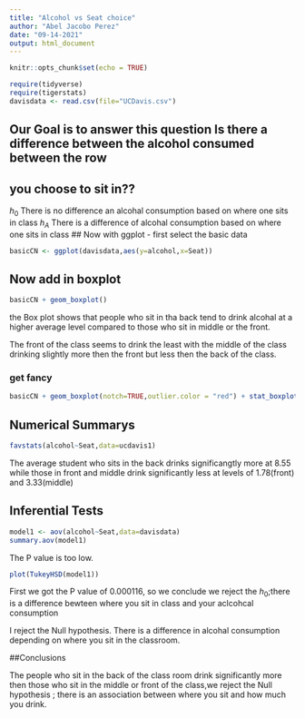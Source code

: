 ```yaml
---
title: "Alcohol vs Seat choice"
author: "Abel Jacobo Perez"
date: "09-14-2021"
output: html_document
---
```


```r
knitr::opts_chunk$set(echo = TRUE)
```

```r
require(tidyverse)
require(tigerstats)
davisdata <- read.csv(file="UCDavis.csv")
```
## Our Goal is to answer this question Is there a difference between the alcohol consumed between the row
## you choose to sit in??
$h_0$ There is no difference an alcohal consumption  based on where one sits in class
$h_A$ There is a difference of alcohal consumption based on where one sits in class
## Now with ggplot - first select the basic data

```r
basicCN <- ggplot(davisdata,aes(y=alcohol,x=Seat))
```
## Now add in boxplot

```r
basicCN + geom_boxplot()
```
  
  the Box plot shows that people who sit in tha back tend to drink alcohal at a higher average level compared to those who sit in middle or the front.
  
  The front of the class seems to drink the least with the middle of the class drinking slightly more then the front but less then the back of the class.
  
### get fancy  

```r
basicCN + geom_boxplot(notch=TRUE,outlier.color = "red") + stat_boxplot(geom ='errorbar') + labs(title="Fancy notch boxplot \n with 2 lines")
```

## Numerical Summarys

```r
favstats(alcohol~Seat,data=ucdavis1)
```

The average student who sits in the back drinks significangtly more at 8.55 while those in front and middle drink significantly less at levels of 1.78(front) and 3.33(middle)

## Inferential Tests
```r
model1 <- aov(alcohol~Seat,data=davisdata)
summary.aov(model1)
```
The P value is too low.


```r
plot(TukeyHSD(model1))
```

First we got the P value of 0.000116, so we conclude we reject the $h_0$;there is a difference bewteen where you sit in class and your aclcohcal consumption


 I reject the Null hypothesis. There is a difference in alcohal consumption depending on where you sit in the classroom.
 
##Conclusions 

 The people who sit in the back of the class room drink significantly more then those who sit in the middle or front of the class,we reject the Null hypothesis ; there is an association between where you sit and how much you drink.
 

